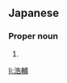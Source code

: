==Japanese==
{{ja-kanjitab|こう|すけ}}

===Proper noun===
{{ja-pos|proper|こうすけ}}

# {{given name|male|lang=ja|sort=こうすけ}}

[[li:浩輔]]
